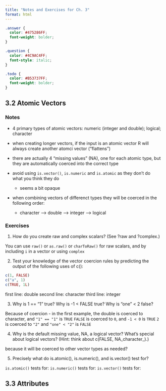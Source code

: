 ```yaml
---
title: "Notes and Exercises for Ch. 3"
format: html
---
```



```scss
.answer { 
  color: #475286FF;
  font-weight: bolder;
}

.question {
  color: #4C9AC4FF;
  font-style: italic;
}

.todo {
  color: #B53737FF;
  font-weight: bolder;
}
```


## 3.2 Atomic Vectors

### Notes

- 4 primary types of atomic vectors: numeric (integer and double); logical; character

- when creating longer vectors, if the input is an atomic vector R will always create another atomci vector ("flattens")

- there are actually 4 "missing values" (NA), one for each atomic type, but they are automatically coerced into 
the correct type

- avoid using `is.vector()`, `is.numeric` and `is.atomic` as they don't do what you think they do

    - seems a bit opaque 

- when combining vectors of differenct types they will be coerced in the following order:

    - character --> double --> integer --> logical


### Exercises

1. How do you create raw and complex scalars? (See ?raw and ?complex.)

[You can use `raw()` or `as.raw()` or `charToRaw()` for raw scalars, and by including `i` in a vector or using `complex`]{.answer}

2. Test your knowledge of the vector coercion rules by predicting the output of the following uses of c():

```r
c(1, FALSE)
c("a", 1)
c(TRUE, 1L)
```

[first line: double]{.answer}
[second line: character]{.answer}
[third line: integer]{.answer}

3. Why is 1 == "1" true? Why is -1 < FALSE true? Why is "one" < 2 false?

[Because of coercion - in the first example, the double is coerced to character, and `"1" == "1"` is `TRUE`]{.answer}
[`FALSE` is coerced to `0`, and `-1 < 0` is `TRUE`]{.answer}
[`2` is coerced to `"2"` and `"one" < "2"` is `FALSE`]{.answer}

4. Why is the default missing value, NA, a logical vector? What’s special about logical vectors? (Hint: think about c(FALSE, NA_character_).)

[because it will be coerced to other vector types as needed?]{.answer}

5. Precisely what do is.atomic(), is.numeric(), and is.vector() test for?

[`is.atomic()` tests for: ]{.todo}
[`is.numeric()` tests for: ]{.todo}
[`is.vector()` tests for: ]{.todo}

## 3.3 Attributes
